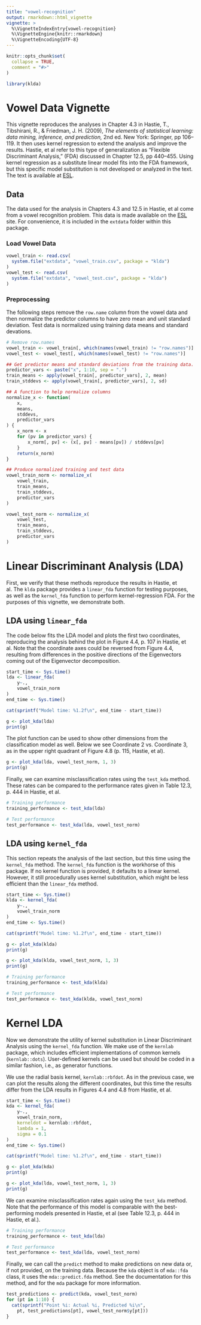 ```yaml
---
title: "vowel-recognition"
output: rmarkdown::html_vignette
vignette: >
  %\VignetteIndexEntry{vowel-recognition}
  %\VignetteEngine{knitr::rmarkdown}
  %\VignetteEncoding{UTF-8}
---
```


```r
knitr::opts_chunk$set(
  collapse = TRUE,
  comment = "#>"
)
```

```r
library(klda)
```

# Vowel Data Vignette

This vignette reproduces the analyses in Chapter 4.3 in Hastie, T., Tibshirani, R., & Friedman, J. H. (2009), *The elements of statistical learning: data mining, inference, and prediction,* 2nd ed. New York: Springer, pp 106--119.  It then uses kernel regression to extend the analysis and improve the results.
Hastie, et al refer to this type of generalization as "Flexible Discriminant Analysis," (FDA) discussed in Chapter 12.5, pp 440--455.  Using kernel regression 
as a substitute linear model fits into the FDA framework, but this specific model substitution is not developed or analyzed in the text.  The text is available at
[ESL](https://hastie.su.domains/ElemStatLearn/).

## Data

The data used for the analysis in Chapters 4.3 and 12.5 in Hastie, et al come from a vowel recognition problem.  This data is made available on the [ESL](https://hastie.su.domains/ElemStatLearn/) site.  For convenience, it is included in the `extdata` folder within this package.

### Load Vowel Data

```r
vowel_train <- read.csv(
  system.file("extdata", "vowel_train.csv", package = "klda")
)
vowel_test <- read.csv(
  system.file("extdata", "vowel_test.csv", package = "klda")
)
```

### Preprocessing

The following steps remove the `row.name` column from the vowel data and then normalize the predictor columns to have zero mean and unit standard deviation.
Test data is normalized using training data means and standard devations.

```r
# Remove row.names
vowel_train <- vowel_train[, which(names(vowel_train) != "row.names")]
vowel_test <- vowel_test[, which(names(vowel_test) != "row.names")]

## Get predictor means and standard deviations from the training data.
predictor_vars <- paste("x", 1:10, sep = ".")
train_means <- apply(vowel_train[, predictor_vars], 2, mean)
train_stddevs <- apply(vowel_train[, predictor_vars], 2, sd)

## A function to help normalize columns
normalize_x <- function(
    x,
    means,
    stddevs,
    predictor_vars
) {
    x_norm <- x
    for (pv in predictor_vars) {
        x_norm[, pv] <- (x[, pv] - means[pv]) / stddevs[pv]
    }
    return(x_norm)
}

## Produce normalized training and test data
vowel_train_norm <- normalize_x(
    vowel_train,
    train_means,
    train_stddevs,
    predictor_vars
)

vowel_test_norm <- normalize_x(
    vowel_test,
    train_means,
    train_stddevs,
    predictor_vars
)
```

# Linear Discriminant Analysis (LDA)

First, we verify that these methods reproduce the results in Hastie, et al.  The `klda` package provides a `linear_fda` function for testing purposes, as well as the `kernel_fda` function to perform kernel-regression FDA.  For the purposes of this vignette, we demonstrate both.

## LDA using `linear_fda`

The code below fits the LDA model and plots the first two coordinates, reproducing the analysis behind the plot in Figure 4.4, p. 107 in Hastie, et al.  Note that the coordinate axes could be reversed from Figure 4.4, resulting from differences in the positive directions of the Eigenvectors coming out of the Eigenvector decomposition.

```r
start_time <- Sys.time()
lda <- linear_fda(
    y~.,
    vowel_train_norm
)
end_time <- Sys.time()

cat(sprintf("Model time: %1.2f\n", end_time - start_time))

g <- plot_kda(lda)
print(g)
```

The plot function can be used to show other dimensions from the classification model as well.  Below we see Coordinate 2 vs. Coordinate 3, as in the upper right quadrant of Figure 4.8 (p. 115, Hastie, et al).

```r
g <- plot_kda(lda, vowel_test_norm, 1, 3)
print(g)
```

Finally, we can examine misclassification rates using the `test_kda` method.  These rates can be compared to the performance rates given in Table 12.3, p. 444 in Hastie, et al.

```r
# Training performance
training_performance <- test_kda(lda)

# Test performance
test_performance <- test_kda(lda, vowel_test_norm)
```

## LDA using `kernel_fda`

This section repeats the analysis of the last section, but this time using the `kernel_fda` method.  The `kernel_fda` function is the workhorse of this package.  If no kernel function is provided, it defaults to a linear kernel.  However, it still procedurally uses kernel substitution, which might be less efficient than the `linear_fda` method.

```r
start_time <- Sys.time()
klda <- kernel_fda(
    y~.,
    vowel_train_norm
)
end_time <- Sys.time()

cat(sprintf("Model time: %1.2f\n", end_time - start_time))

g <- plot_kda(klda)
print(g)

g <- plot_kda(klda, vowel_test_norm, 1, 3)
print(g)

# Training performance
training_performance <- test_kda(klda)

# Test performance
test_performance <- test_kda(klda, vowel_test_norm)
```

# Kernel LDA

Now we demonstrate the utility of kernel substitution in Linear Discriminant Analysis using the `kernel_fda` function.  We make use of the `kernlab` package, which includes efficient implementations of common kernels (`kernlab::dots`).  User-defined kernels can be used but should be coded in a similar fashion, i.e., as generator functions.

We use the radial basis kernel, `kernlab::rbfdot`.  As in the previous case, we can plot the results along the different coordinates, but this time the results differ from the LDA results in Figures 4.4 and 4.8 from Hastie, et al.

```r
start_time <- Sys.time()
kda <- kernel_fda(
    y~.,
    vowel_train_norm,
    kerneldot = kernlab::rbfdot,
    lambda = 1,
    sigma = 0.1
)
end_time <- Sys.time()

cat(sprintf("Model time: %1.2f\n", end_time - start_time))

g <- plot_kda(kda)
print(g)

g <- plot_kda(lda, vowel_test_norm, 1, 3)
print(g)
```

We can examine misclassification rates again using the `test_kda` method.  Note that the performance of this model is comparable with the best-performing models presented in Hastie, et al (see Table 12.3, p. 444 in Hastie, et al.).

```r
# Training performance
training_performance <- test_kda(lda)

# Test performance
test_performance <- test_kda(lda, vowel_test_norm)
```

Finally, we can call the `predict` method to make predictions on new data or, if not provided, on the training data.  Because the `kda` object is of `mda::fda` class, it uses the `mda::predict.fda` method.  See the documentation for this method, and for the `mda` package for more information.

```r
test_predictions <- predict(kda, vowel_test_norm)
for (pt in 1:10) {
  cat(sprintf("Point %i: Actual %i, Predicted %i\n",
    pt, test_predictions[pt], vowel_test_norm$y[pt]))
}
```